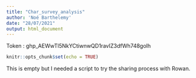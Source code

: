 ```yaml
---
title: "Char_survey_analysis"
author: 'Noé Barthelemy'
date: "28/07/2021"
output: html_document
---
```


Token : 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

```r
knitr::opts_chunk$set(echo = TRUE)
```


This is empty but I needed a script to try the sharing process with Rowan.